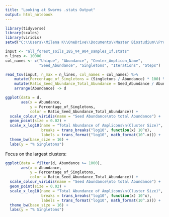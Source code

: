---
title: "Looking at Swarms .stats Output"
output: html_notebook
---
```{r}
library(tidyverse)
library(scales)
library(viridis)
setwd("C:\\Users\\Milena K\\OneDrive\\Documents\\Master Biostudium\\Projekt_France")
```

```{r}
input <- "all_forest_soils_18S_V4_904_samples_1f.stats"
n_lines <- 10000
col_names <- c("Unique", "Abundance", "Center_Amplicon_Name",
               "Seed_Abundance", "Singletons", "Iterations", "Steps")
```
```{r}
read_tsv(input, n_max = n_lines, col_names = col_names) %>%
    mutate(Percentage_of_Singletons = (Singletons / Abundance) * 100) %>% 
    mutate(Ratio_Seed_Abundance_Total_Abundance = Seed_Abundance / Abundance) %>%
    arrange(Abundance) -> d
```

```{r}
ggplot(data = d,
       aes(x = Abundance,
           y = Percentage_of_Singletons,
           color = Ratio_Seed_Abundance_Total_Abundance)) +
  scale_colour_viridis(name = "Seed Abundance\nto total Abundance") +
  geom_point(size = 0.02) +
  scale_x_log10(name = "Total Abundance of Amplicons\n(Cluster Size)",
                breaks = trans_breaks("log10", function(x) 10^x),
                labels = trans_format("log10", math_format(10^.x))) +
  theme_bw(base_size = 16) +
  labs(y = "% Singletons")
```

Focus on the largest clusters:

```{r}
ggplot(data = filter(d, Abundance >= 1000),
       aes(x = Abundance,
           y = Percentage_of_Singletons,
           color = Ratio_Seed_Abundance_Total_Abundance)) +
  scale_colour_viridis(name = "Seed Abundance\nto total Abundance") +
  geom_point(size = 0.02) +
  scale_x_log10(name = "Total Abundance of Amplicons\n(Cluster Size)",
                breaks = trans_breaks("log10", function(x) 10^x),
                labels = trans_format("log10", math_format(10^.x))) +
  theme_bw(base_size = 16) +
  labs(y = "% Singletons")
```


